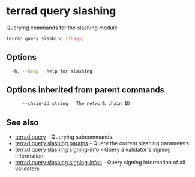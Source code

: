 # terrad query slashing

Querying commands for the slashing module

```sh Terrad
terrad query slashing [flags]
```

## Options

```sh Terrad
  -h, --help   help for slashing
```

## Options inherited from parent commands

```sh Terrad
      --chain-id string   The network chain ID
```

## See also

* [terrad query](./terrad_query.mdx)	 - Querying subcommands.
* [terrad query slashing params](terrad_query_slashing_params.mdx)	 - Query the current slashing parameters
* [terrad query slashing signing-info](terrad_query_slashing_signing-info.mdx)	 - Query a validator's signing information
* [terrad query slashing signing-infos](terrad_query_slashing_signing-infos.mdx)	 - Query signing information of all validators


